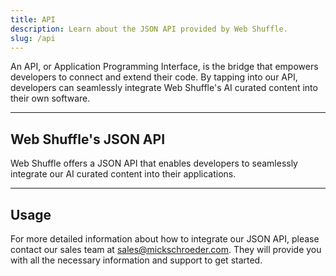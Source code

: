 ```yaml
---
title: API
description: Learn about the JSON API provided by Web Shuffle.
slug: /api
---
```


An API, or Application Programming Interface, is the bridge that empowers developers to connect and extend their code.
By tapping into our API, developers can seamlessly integrate Web Shuffle's AI curated content into their own software.

---

## Web Shuffle's JSON API

Web Shuffle offers a JSON API that enables developers to seamlessly integrate our AI curated content into their applications.

---

## Usage

For more detailed information about how to integrate our JSON API, please contact our sales team at [sales@mickschroeder.com](mailto:sales@mickschroeder.com). They will provide you with all the necessary information and support to get started.
